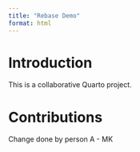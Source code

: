 ```yaml
---
title: "Rebase Demo"
format: html
---
```


# Introduction

This is a collaborative Quarto project.

# Contributions

<!-- Student sections will go here -->

Change done by person A - MK